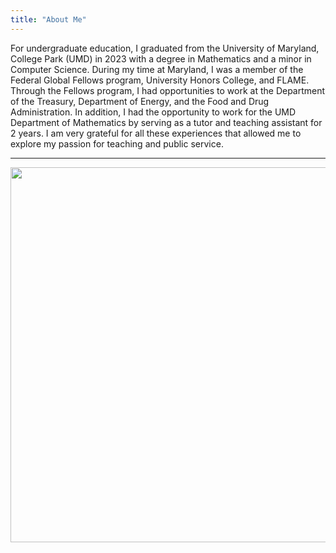```yaml
---
title: "About Me"
---
```

For undergraduate education, I graduated from the University of Maryland, College Park (UMD) in 2023 with a degree in Mathematics and a minor in Computer Science. During my time at Maryland, I was a member of the Federal Global Fellows program, University Honors College, and FLAME. Through the Fellows program, I had opportunities to work at the Department of the Treasury, Department of Energy, and the Food and Drug Administration. In addition, I had the opportunity to work for the UMD Department of Mathematics by serving as a tutor and teaching assistant for 2 years. I am very grateful for all these experiences that allowed me to explore my passion for teaching and public service.

<!--- Some of my hobbies include running, biking, and art. My favorite art forms are charcoal and water color. Feel free to browse through some of my most recent works! --->
<hr>

<!---![](/Users/Xing-Jie Liang/Desktop/Photos/graduation_photo_1.jpg){text-align="center" width="600"}--->
<div style="text-align: center;">
  <!--- <img src="/Users/Xing-Jie Liang/Desktop/Photos/graduation_photo_1.jpg" width="600"> This code only works locally, can't be used along with github--->
    <img src="./assets/graduation_photo_1.JPG" width="600">
</div>